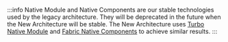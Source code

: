 :::info
Native Module and Native Components are our stable technologies used by the legacy architecture.
They will be deprecated in the future when the New Architecture will be stable. The New Architecture uses [Turbo Native Module](/docs/experimental/the-new-architecture/pillars-turbomodules) and [Fabric Native Components](./the-new-architecture/pillars-fabric-components) to achieve similar results.
:::
